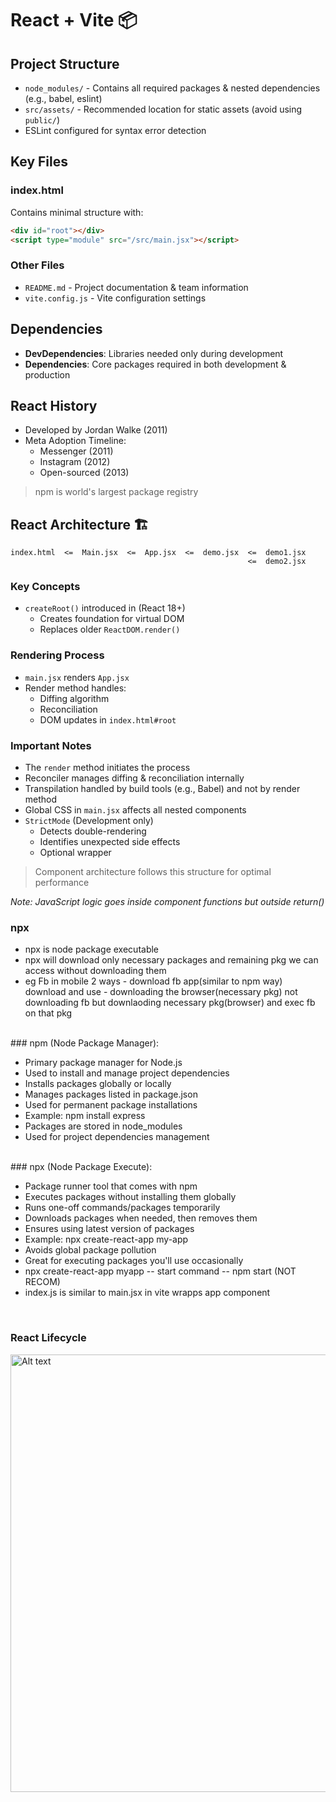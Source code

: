 # React + Vite 📦

## Project Structure

- `node_modules/` - Contains all required packages & nested dependencies (e.g., babel, eslint)
- `src/assets/` - Recommended location for static assets (avoid using `public/`)
- ESLint configured for syntax error detection

## Key Files

### index.html

Contains minimal structure with:

```html
<div id="root"></div>
<script type="module" src="/src/main.jsx"></script>
```

### Other Files

- `README.md` - Project documentation & team information
- `vite.config.js` - Vite configuration settings

## Dependencies

- **DevDependencies**: Libraries needed only during development
- **Dependencies**: Core packages required in both development & production

## React History

- Developed by Jordan Walke (2011)
- Meta Adoption Timeline:
  - Messenger (2011)
  - Instagram (2012)
  - Open-sourced (2013)

> npm is world's largest package registry

## React Architecture 🏗️

```
index.html  <=  Main.jsx  <=  App.jsx  <=  demo.jsx  <=  demo1.jsx
                                                     <=  demo2.jsx
```

### Key Concepts

- `createRoot()` introduced in (React 18+)
  - Creates foundation for virtual DOM
  - Replaces older `ReactDOM.render()`

### Rendering Process

- `main.jsx` renders `App.jsx`
- Render method handles:
  - Diffing algorithm
  - Reconciliation
  - DOM updates in `index.html#root`

### Important Notes

- The `render` method initiates the process
- Reconciler manages diffing & reconciliation internally
- Transpilation handled by build tools (e.g., Babel) and not by render method
- Global CSS in `main.jsx` affects all nested components
- `StrictMode` (Development only)
  - Detects double-rendering
  - Identifies unexpected side effects
  - Optional wrapper

> Component architecture follows this structure for optimal performance

_Note: JavaScript logic goes inside component functions but outside return()_


### npx

- npx is node package executable
- npx will download only necessary packages and remaining pkg we can access without downloading them
- eg Fb in mobile 2 ways - download fb app(similar to npm way) download and use
                         - downloading the browser(necessary pkg) not downloading fb but downlaoding necessary pkg(browser) and exec fb on that pkg

<br/>
### npm (Node Package Manager):

- Primary package manager for Node.js
- Used to install and manage project dependencies
- Installs packages globally or locally
- Manages packages listed in package.json
- Used for permanent package installations
- Example: npm install express
- Packages are stored in node_modules
- Used for project dependencies management

<br/>
### npx (Node Package Execute):

- Package runner tool that comes with npm
- Executes packages without installing them globally
- Runs one-off commands/packages temporarily
- Downloads packages when needed, then removes them
- Ensures using latest version of packages
- Example: npx create-react-app my-app
- Avoids global package pollution
- Great for executing packages you'll use occasionally
- npx create-react-app myapp -- start command -- npm start (NOT RECOM)
- index.js is similar to main.jsx in vite wrapps app component
<br/>

### React Lifecycle
<img src="src/assets/lifecycle.png" alt="Alt text" width="700" />